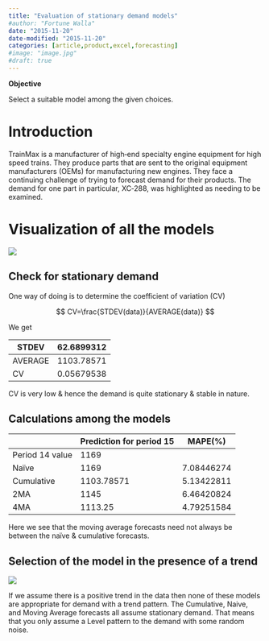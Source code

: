 ```yaml
---
title: "Evaluation of stationary demand models"
#author: "Fortune Walla"
date: "2015-11-20"
date-modified: "2015-11-20"
categories: [article,product,excel,forecasting]
#image: "image.jpg"
#draft: true
---
```


**Objective**

Select a suitable model among the given choices.

# Introduction 

TrainMax is a manufacturer of high‐end specialty engine equipment for high speed
trains. They produce parts that are sent to the original equipment manufacturers
(OEMs) for manufacturing new engines. They face a continuing challenge of trying
to forecast demand for their products. The demand for one part in particular,
XC‐288, was highlighted as needing to be examined.

# Visualization of all the models 

![](9240726888c2daf802a451c0bdf69dfa.jpg)

## Check for stationary demand 

One way of doing is to determine the coefficient of variation (CV)

$$
CV=\frac{STDEV(data)}{AVERAGE(data)}
$$

We get

| STDEV   | 62.6899312 |
|---------|------------|
| AVERAGE | 1103.78571 |
| CV      | 0.05679538 |

CV is very low & hence the demand is quite stationary & stable in nature.

## Calculations among the models 

|                 | **Prediction for period 15**  | **MAPE(%)**  |
|-----------------|-------------------------------|--------------|
| Period 14 value | 1169                          |              |
| Naïve           | 1169                          | 7.08446274   |
| Cumulative      | 1103.78571                    | 5.13422811   |
| 2MA             | 1145                          | 6.46420824   |
| 4MA             | 1113.25                       | 4.79251584   |

Here we see that the moving average forecasts need not always be between the
naïve & cumulative forecasts.

## Selection of the model in the presence of a trend 

![](fig2.jpg)

If we assume there is a positive trend in the data then none of these models are
appropriate for demand with a trend pattern. The Cumulative, Naive, and Moving
Average forecasts all assume stationary demand. That means that you only assume
a Level pattern to the demand with some random noise.
